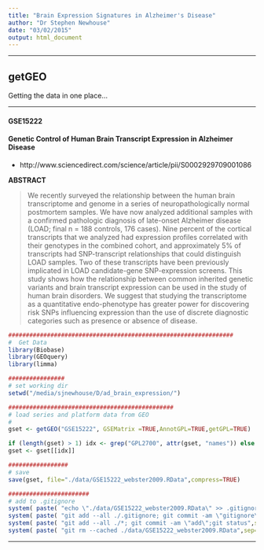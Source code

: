 ```yaml
---
title: "Brain Expression Signatures in Alzheimer's Disease"
author: "Dr Stephen Newhouse"
date: "03/02/2015"
output: html_document
---
```


***********************************

## getGEO

Getting the data in one place...

**********

#### GSE15222
#### Genetic Control of Human Brain Transcript Expression in Alzheimer Disease  
- http://www.sciencedirect.com/science/article/pii/S0002929709001086  

**ABSTRACT**  

> We recently surveyed the relationship between the human brain transcriptome and genome in a series of neuropathologically normal postmortem samples. We have now analyzed additional samples with a confirmed pathologic diagnosis of late-onset Alzheimer disease (LOAD; final n = 188 controls, 176 cases). Nine percent of the cortical transcripts that we analyzed had expression profiles correlated with their genotypes in the combined cohort, and approximately 5% of transcripts had SNP-transcript relationships that could distinguish LOAD samples. Two of these transcripts have been previously implicated in LOAD candidate-gene SNP-expression screens. This study shows how the relationship between common inherited genetic variants and brain transcript expression can be used in the study of human brain disorders. We suggest that studying the transcriptome as a quantitative endo-phenotype has greater power for discovering risk SNPs influencing expression than the use of discrete diagnostic categories such as presence or absence of disease.

```r

################################################################
#  Get Data
library(Biobase)
library(GEOquery)
library(limma)

################
# set working dir
setwd("/media/sjnewhouse/D/ad_brain_expression/")

###############################################
# load series and platform data from GEO
#
gset <- getGEO("GSE15222", GSEMatrix =TRUE,AnnotGPL=TRUE,getGPL=TRUE)

if (length(gset) > 1) idx <- grep("GPL2700", attr(gset, "names")) else idx <- 1
gset <- gset[[idx]]

#################
# save
save(gset, file="./data/GSE15222_webster2009.RData",compress=TRUE)

#######################
# add to .gitignore
system( paste( "echo \"./data/GSE15222_webster2009.RData\" >> .gitignore",sep="" ) )
system( paste( "git add --all ./.gitignore; git commit -am \"gitignore\";git status",sep="" ) )
system( paste( "git add --all ./*; git commit -am \"add\";git status",sep="" ) )
system( paste( "git rm --cached ./data/GSE15222_webster2009.RData",sep="" ) )

```

***********************************

